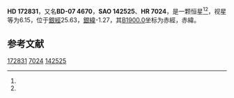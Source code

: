 {{Starbox begin
| name = HD 172831
}}
{{Starbox observe
| epoch = [[J2000.0|J2000.0]]
| constell = {{星座名待查}}<ref name=SIMBAD>{{cite web
 | url=http://simbad.u-strasbg.fr/simbad/sim-id?Ident=HR+7024
 | title =Pulsating variable Star
 | publisher=Centre de Données astronomiques de Strasbourg
 | work=SIMBAD
 | accessdate=2012-07-13}}</ref><ref name=DATA>{{cite web
 | url=http://vizier.u-strasbg.fr/viz-bin/VizieR-5?-out.add=.&-source=5050&-corr=PK=HR&-out.max=9999&HR=7024
 | title=VizieR Detailed Page
 | accessdate=2012-07-13
 | archive-date=2016-03-05
 | archive-url=https://web.archive.org/web/20160305045438/http://vizier.u-strasbg.fr/viz-bin/VizieR-5?-out.add=.&-source=5050&-corr=PK=HR&-out.max=9999&HR=7024
 | dead-url=no
 }}</ref>
| 星官 = 
| ra = {{RA|18|42|36.1}}<ref name=SIMBAD /><ref name=DATA />
| dec = {{DEC|-7|4|24}}<ref name=SIMBAD /><ref name=DATA />
| appmag_v = 6.15<ref name=SIMBAD /><ref name=DATA />
}}
{{Starbox character
| class = K0-1III<ref name=SIMBAD /><ref name=DATA />
| b-v = 1<ref name=SIMBAD /><ref name=DATA />
| u-b = 0.89<ref name=SIMBAD /><ref name=DATA />
| r-i = <ref name=SIMBAD /><ref name=DATA />
| variable = 
}}
{{Starbox astrometry
| radial_v = 0.89
| prop_mo_ra = 26
| parallax = 
| p_error = 
}}
{{Starbox catalog
| names =BD-07 4670，[[SAO星表|SAO]] 142525，[[HD星表|HD]] 172831，[[HR星表|HR]] 7024}}
{{Starbox reference |Simbad=HR+7024}}
{{Starbox end}}

'''HD 172831'''，又名'''BD-07 4670'''，'''SAO 142525'''、'''HR 7024'''，是一颗恒星<ref name=SIMBAD /><ref name=DATA />，视星等为6.15，位于[[銀道座標系|銀經]]25.63，[[銀道座標系|銀緯]]-1.27，其[[B1900.0|B1900.0]]坐标为赤經{{RA|18|37|12.3}}，赤緯{{DEC|-7|-1.27|12}}。

== 参考文献 ==
{{reflist}}

{{star-stub}}

[[Category:HD和HDE天體|172831]]
[[Category:HR天體|7024]]
[[Category:SAO天體|142525]]